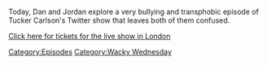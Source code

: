 {{DEFAULTSORT:
    #_EPISODE_0831:Tucker, The Man And His Twitter- Episode 4
}}{{Episode
    | title           = Tucker, The Man And His Twitter- Episode 4
    | caption         = Listen to this episode on [https://knowledgefight.libsyn.com/831-tucker-the-man-and-his-twitter-episode-4 Libsyn] [https://open.spotify.com/episode/36FcYwyNRWVcW8Opo7M2aV Spotify]
    | episodeNumber   = 831
    | length          = 00:57:55
    | airDate         = July 24, 2023
    | episodeType     = [[:Category:Wacky Wednesday|Wacky Wednesday]]
    | previousEpisode = [[830: July 16, 2023]]
    | nextEpisode     = [[832: July 26, 2023]]
}}

{{Stub}}

Today, Dan and Jordan explore a very bullying and transphobic episode of Tucker Carlson's Twitter show that leaves both of them confused.

[https://www.eventbrite.com/e/knowledge-fight-live-podcast-tickets-678516439937 Click here for tickets for the live show in London]

[[Category:Episodes]]
[[Category:Wacky Wednesday]]
